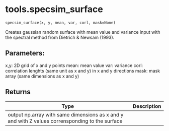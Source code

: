 # tools.specsim_surface { #tools.specsim_surface }

`specsim_surface(x, y, mean, var, corl, mask=None)`

Creates gaussian random surface with mean value and variance input
with the spectral method from  Dietrich & Newsam (1993).

## Parameters:

x,y: 2D grid of x and y points
mean: mean value
var: variance
corl: correlation lenghts (same unit as x and y) in x and y directions
mask: mask array (same dimensions as x and y)

## Returns

| Type                                                                                            | Description   |
|-------------------------------------------------------------------------------------------------|---------------|
| output np.array with same dimensions as x and y and with Z values corrensponding to the surface |               |